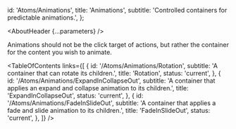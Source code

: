 

  id: 'Atoms/Animations',
  title: 'Animations',
  subtitle: 'Controlled containers for predictable animations.',
};

<Meta title="Atoms/Animations/About" />

<AboutHeader {...parameters} />

Animations should not be the click target of actions, but rather the container for the content you wish to animate.

<TableOfContents
  links={[
    {
      id: '/Atoms/Animations/Rotation',
      subtitle: 'A container that can rotate its children.',
      title: 'Rotation',
      status: 'current',
    },
    {
      id: '/Atoms/Animations/ExpandInCollapseOut',
      subtitle:
        'A container that applies an expand and collapse animation to its children.',
      title: 'ExpandInCollapseOut',
      status: 'current',
    },
    {
      id: '/Atoms/Animations/FadeInSlideOut',
      subtitle:
        'A container that applies a fade and slide animation to its children.',
      title: 'FadeInSlideOut',
      status: 'current',
    },
  ]}
/>
